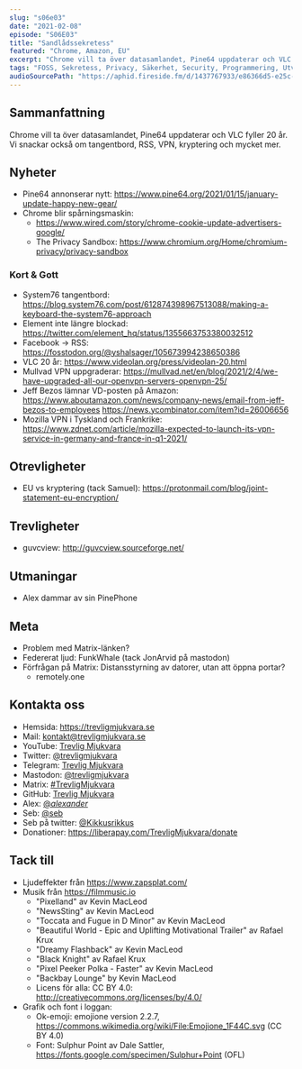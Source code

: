 ```yaml
---
slug: "s06e03"
date: "2021-02-08"
episode: "S06E03"
title: "Sandlådssekretess"
featured: "Chrome, Amazon, EU"
excerpt: "Chrome vill ta över datasamlandet, Pine64 uppdaterar och VLC fyller 20 år. Vi snackar också om tangentbord, RSS, VPN, kryptering och mycket mer."
tags: "FOSS, Sekretess, Privacy, Säkerhet, Security, Programmering, Utveckling, Mjukvara, PinePhone, Technology, Linux, Open Source, Pine64, Chrome, VLC, System76, Facebook, RSS, Mullvad, VPN, Amazon, Jeff Bezos, kryptering, guvcview, FunkWhale"
audioSourcePath: "https://aphid.fireside.fm/d/1437767933/e86366d5-e25c-4aab-9a13-33b7144ac160/19be9086-2b01-402c-82e3-f2a33cfeb61b.mp3"
---
```


## Sammanfattning

Chrome vill ta över datasamlandet, Pine64 uppdaterar och VLC fyller 20 år. Vi snackar också om tangentbord, RSS, VPN, kryptering och mycket mer.

## Nyheter

- Pine64 annonserar nytt: https://www.pine64.org/2021/01/15/january-update-happy-new-gear/
- Chrome blir spårningsmaskin:
  - https://www.wired.com/story/chrome-cookie-update-advertisers-google/
  - The Privacy Sandbox: https://www.chromium.org/Home/chromium-privacy/privacy-sandbox

### Kort & Gott

- System76 tangentbord: https://blog.system76.com/post/612874398967513088/making-a-keyboard-the-system76-approach
- Element inte längre blockad: https://twitter.com/element_hq/status/1355663753380032512
- Facebook -> RSS: https://fosstodon.org/@yshalsager/105673994238650386
- VLC 20 år: https://www.videolan.org/press/videolan-20.html
- Mullvad VPN uppgraderar: https://mullvad.net/en/blog/2021/2/4/we-have-upgraded-all-our-openvpn-servers-openvpn-25/
- Jeff Bezos lämnar VD-posten på Amazon: https://www.aboutamazon.com/news/company-news/email-from-jeff-bezos-to-employees https://news.ycombinator.com/item?id=26006656
- Mozilla VPN i Tyskland och Frankrike: https://www.zdnet.com/article/mozilla-expected-to-launch-its-vpn-service-in-germany-and-france-in-q1-2021/

## Otrevligheter

- EU vs kryptering (tack Samuel): https://protonmail.com/blog/joint-statement-eu-encryption/

## Trevligheter

- guvcview: http://guvcview.sourceforge.net/

## Utmaningar

- Alex dammar av sin PinePhone

## Meta

- Problem med Matrix-länken?
- Federerat ljud: FunkWhale (tack JonArvid på mastodon)
- Förfrågan på Matrix: Distansstyrning av datorer, utan att öppna portar?
  - remotely.one

## Kontakta oss

- Hemsida: https://trevligmjukvara.se
- Mail: kontakt@trevligmjukvara.se
- YouTube: [Trevlig Mjukvara](https://www.youtube.com/channel/UCRVmpkj-XM6UhUCjGiL3hhQ)
- Twitter: [@trevligmjukvara](https://twitter.com/trevligmjukvara)
- Telegram: [Trevlig Mjukvara](https://t.me/trevligmjukvara)
- Mastodon: [@trevligmjukvara](https://mastodon.linuxkompis.se/@trevligmjukvara)
- Matrix: [#TrevligMjukvara](https://matrix.to/#/%23TrevligMjukvara:matrix.org)
- GitHub: [Trevlig Mjukvara](https://github.com/trevligmjukvara)
- Alex: [@_alexander_](https://mastodon.online/@_alexander_)
- Seb: [@seb](https://social.gelotte.dev/@seb)
- Seb på twitter: [@Kikkusrikkus](https://twitter.com/Kikkusrikkus)
- Donationer: https://liberapay.com/TrevligMjukvara/donate

## Tack till

- Ljudeffekter från https://www.zapsplat.com/
- Musik från https://filmmusic.io
  - "Pixelland" av Kevin MacLeod
  - "NewsSting" av Kevin MacLeod
  - "Toccata and Fugue in D Minor" av Kevin MacLeod
  - "Beautiful World - Epic and Uplifting Motivational Trailer" av Rafael Krux
  - "Dreamy Flashback" av Kevin MacLeod
  - "Black Knight" av Rafael Krux
  - "Pixel Peeker Polka - Faster" av Kevin MacLeod
  - "Backbay Lounge" by Kevin MacLeod
  - Licens för alla: CC BY 4.0: http://creativecommons.org/licenses/by/4.0/
- Grafik och font i loggan:
  - Ok-emoji: emojione version 2.2.7, https://commons.wikimedia.org/wiki/File:Emojione_1F44C.svg (CC BY 4.0)
  - Font: Sulphur Point av Dale Sattler, https://fonts.google.com/specimen/Sulphur+Point (OFL)
